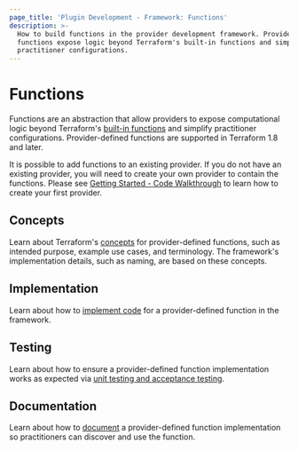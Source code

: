 ```yaml
---
page_title: 'Plugin Development - Framework: Functions'
description: >-
  How to build functions in the provider development framework. Provider-defined
  functions expose logic beyond Terraform's built-in functions and simplify
  practitioner configurations.
---
```


# Functions

Functions are an abstraction that allow providers to expose computational logic beyond Terraform's [built-in functions](/terraform/language/functions) and simplify practitioner configurations. Provider-defined functions are supported in Terraform 1.8 and later.

<Note>

It is possible to add functions to an existing provider. If you do not have an existing provider, you will need to create your own provider to contain the functions. Please see [Getting Started - Code Walkthrough](/terraform/plugin/framework/getting-started/code-walkthrough) to learn how to create your first provider.

</Note>

## Concepts

Learn about Terraform's [concepts](/terraform/plugin/framework/functions/concepts) for provider-defined functions, such as intended purpose, example use cases, and terminology. The framework's implementation details, such as naming, are based on these concepts.

## Implementation

Learn about how to [implement code](/terraform/plugin/framework/functions/implementation) for a provider-defined function in the framework.

## Testing

Learn about how to ensure a provider-defined function implementation works as expected via [unit testing and acceptance testing](/terraform/plugin/framework/functions/testing).

## Documentation

Learn about how to [document](/terraform/plugin/framework/functions/documentation) a provider-defined function implementation so practitioners can discover and use the function.
